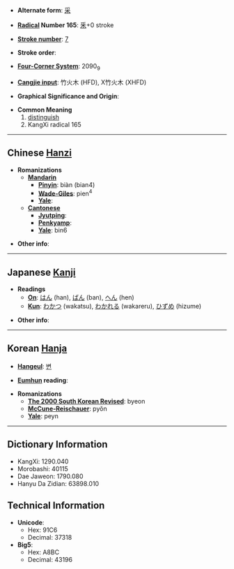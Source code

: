 * '''Alternate form''': [[采]]

* '''[[Wiktionary:Chinese radical index| Radical]] Number 165''': [[Wiktionary:Chinese radical index 釆|釆]]+0 stroke

* '''[[Wiktionary:Chinese total strokes index|Stroke number]]''': [[Wiktionary:Chinese total strokes index 7|7]]

* '''Stroke order''': 

* '''[[Wiktionary:Chinese four corner index|Four-Corner System]]''': 2090<sub>9</sub>

* '''[[Wiktionary:Chinese Cangjie index|Cangjie input]]''': 竹火木 (HFD), X竹火木 (XHFD)

* '''Graphical Significance and Origin''': 

* '''Common Meaning'''
*#[[distinguish]]
*# KangXi radical 165

----

== Chinese [[Hanzi]] ==

* '''Romanizations'''
** '''[[Mandarin]]'''
*** '''[[Pinyin]]''': biàn (bian4)
*** '''[[Wade-Giles]]''': pien<sup>4</sup>
*** '''[[Yale]]''': 
** '''[[Cantonese]]'''
*** '''[[Jyutping]]''':
*** '''[[Penkyamp]]''': 
*** '''[[Yale]]''': bin6

* '''Other info''': 

----

== Japanese [[Kanji]] ==

* '''Readings'''
** '''[[On]]''': [[はん]] (han), [[ばん]] (ban), [[へん]] (hen)
** '''[[Kun]]''': [[わかつ]] (wakatsu), [[わかれる]] (wakareru), [[ひずめ]] (hizume)

* '''Other info''':  

----

== Korean [[Hanja]] ==

* '''[[Hangeul]]''': [[변]]

* '''[[Eumhun]] reading''': 

* '''Romanizations'''
** '''[[The 2000 South Korean Revised Romanization|The 2000 South Korean Revised]]''': byeon
** '''[[McCune-Reischauer]]''': pyŏn
** '''[[Yale]]''': peyn

----

== Dictionary Information ==

* KangXi: 1290.040
* Morobashi: 40115
* Dae Jaweon: 1790.080
* Hanyu Da Zidian: 63898.010

== Technical Information ==

* '''Unicode''':
** Hex: 91C6
** Decimal: 37318
* '''Big5''':
** Hex: A8BC
** Decimal: 43196